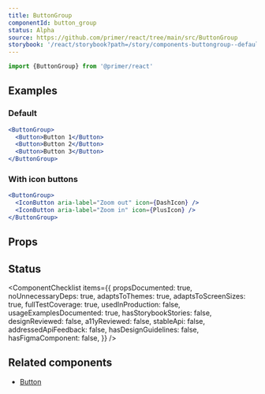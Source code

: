 ```yaml
---
title: ButtonGroup
componentId: button_group
status: Alpha
source: https://github.com/primer/react/tree/main/src/ButtonGroup
storybook: '/react/storybook?path=/story/components-buttongroup--default'
---
```



```js
import {ButtonGroup} from '@primer/react'
```

## Examples

### Default

```jsx live
<ButtonGroup>
  <Button>Button 1</Button>
  <Button>Button 2</Button>
  <Button>Button 3</Button>
</ButtonGroup>
```

### With icon buttons

```jsx live
<ButtonGroup>
  <IconButton aria-label="Zoom out" icon={DashIcon} />
  <IconButton aria-label="Zoom in" icon={PlusIcon} />
</ButtonGroup>
```

## Props

<ComponentProps data={data} />


## Status

<ComponentChecklist
  items={{
    propsDocumented: true,
    noUnnecessaryDeps: true,
    adaptsToThemes: true,
    adaptsToScreenSizes: true,
    fullTestCoverage: true,
    usedInProduction: false,
    usageExamplesDocumented: true,
    hasStorybookStories: false,
    designReviewed: false,
    a11yReviewed: false,
    stableApi: false,
    addressedApiFeedback: false,
    hasDesignGuidelines: false,
    hasFigmaComponent: false,
  }}
/>

## Related components

- [Button](/Button)
